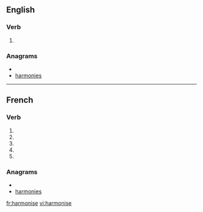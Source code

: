 {{also|harmonisé}}
==English==

===Verb===
{{en-verb|harmonis|es}}

# {{alternative spelling of|harmonize}}

===Anagrams===
* {{alphagram|aehimnors}}
* [[harmonies#English|harmonies]]

----

==French==

===Verb===
{{fr-verb-form}}

# {{form of|[[first-person|First-person]] [[singular]] [[present indicative]]|harmoniser|lang=French}}
# {{form of|[[third-person|Third-person]] [[singular]] [[present indicative]]| harmoniser|lang=French}}
# {{form of|First-person singular [[present subjunctive]]|harmoniser|lang=French}}
# {{form of|[[third-person|Third-person]] singular [[present subjunctive]]| harmoniser|lang=French}}
# {{form of|Second-person singular [[imperative]]|harmoniser |lang=French}}

===Anagrams===
* {{alphagram|aehimnors}}
* [[harmonies#French|harmonies]]

[[fr:harmonise]]
[[vi:harmonise]]